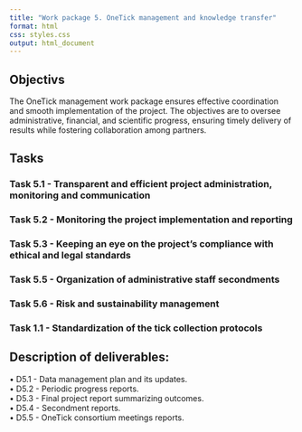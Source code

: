 ```yaml
---
title: "Work package 5. OneTick management and knowledge transfer"
format: html
css: styles.css
output: html_document
---
```


## Objectivs

The OneTick management work package ensures effective coordination and smooth implementation of the project. The objectives are to oversee administrative, financial, and scientific progress, ensuring timely delivery of results while fostering collaboration among partners.

## Tasks

### Task 5.1 - Transparent and efficient project administration, monitoring and  communication

### Task 5.2 - Monitoring the project implementation and reporting

### Task 5.3 - Keeping an eye on the project's compliance with ethical and legal standards

### Task 5.5 - Organization of administrative staff secondments

### Task 5.6 - Risk and sustainability management

### Task 1.1 - Standardization of the tick collection protocols

## Description of deliverables:

•	D5.1 - Data management plan and its updates.  
•	D5.2 - Periodic progress reports.  
•	D5.3 - Final project report summarizing outcomes.  
•	D5.4 - Secondment reports.  
•	D5.5 - OneTick consortium meetings reports.
